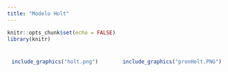 ```yaml
---
title: "Modelo Holt"
---
```

```r
knitr::opts_chunk$set(echo = FALSE)
library(knitr)
```


<div style="padding: 10px; float: left; width: 45%; text-align: justify;">
```r
include_graphics("holt.png")
```
</div>
<div style="padding: 10px; float: right; width: 45%; text-align: justify;">
```r
include_graphics("pronHolt.PNG")
```
</div>
